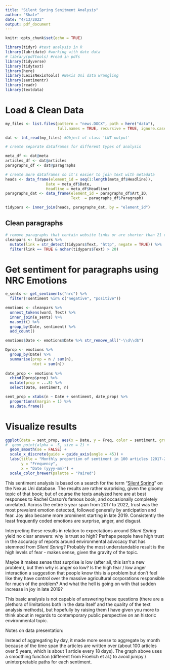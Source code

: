 ```yaml
---
title: "Silent Spring Senitment Analysis"
author: "Shale"
date: "4/13/2022"
output: pdf_document
---
```


```r
knitr::opts_chunk$set(echo = TRUE)

library(tidyr) #text analysis in R
library(lubridate) #working with date data
# library(pdftools) #read in pdfs
library(tidyverse)
library(tidytext)
library(here)
library(LexisNexisTools) #Nexis Uni data wrangling
library(sentimentr)
library(readr)
library(textdata)
```

# Load & Clean Data

```r
my_files <- list.files(pattern = "news.DOCX", path = here("data"),
                       full.names = TRUE, recursive = TRUE, ignore.case = TRUE)

dat <- lnt_read(my_files) #Object of class 'LNT output'
```

```r
# create separate dataframes for different types of analysis

meta_df <- dat@meta
articles_df <- dat@articles
paragraphs_df <- dat@paragraphs
```

```r
# create more dataframes so it's easier to join text with metadata
heads <- data_frame(element_id = seq(1:length(meta_df$Headline)), 
                  Date = meta_df$Date, 
                  Headline = meta_df$Headline)
paragraphs_dat <- data_frame(element_id = paragraphs_df$Art_ID, 
                             Text  = paragraphs_df$Paragraph)

tidypars <- inner_join(heads, paragraphs_dat, by = "element_id")
```

## Clean paragraphs

```r
# remove paragraphs that contain website links or are shorter than 21 characters
cleanpars <- tidypars %>% 
  mutate(link = str_detect(tidypars$Text, "http", negate = TRUE)) %>% 
  filter(link == TRUE & nchar(tidypars$Text) > 20)
```

# Get sentiment for paragraphs using NRC Emotions

```r
e_sents <- get_sentiments("nrc") %>% 
  filter(!sentiment %in% c("negative", "positive"))

emotions <- cleanpars %>% 
  unnest_tokens(word, Text) %>% 
  inner_join(e_sents) %>% 
  na.omit() %>% 
  group_by(Date, sentiment) %>% 
  add_count()

emotions$Date <- emotions$Date %>% str_remove_all("-\\d\\d$")

Dprop <- emotions %>%
  group_by(Date) %>%
  summarise(prop = n / sum(n),
            ntot = sum(n))
  
date_prop <- emotions %>% 
  cbind(Dprop$prop) %>% 
  mutate(prop = ...8) %>% 
  select(Date, sentiment, n) 

sent_prop = xtabs(n ~ Date + sentiment, date_prop) %>% 
  proportions(margin = 1) %>% 
  as.data.frame() 


```

# Visualize results

```r
ggplot(data = sent_prop, aes(x = Date, y = Freq, color = sentiment, group = sentiment)) +
#  geom_point(alpha = .5, size = 2) + 
  geom_smooth(se = FALSE) +
  scale_x_discrete(guide = guide_axis(angle = 45)) + 
  labs(title = "Monthly proportion of sentiment in 100 articles (2017-2022) \n on the search term 'Silent Spring'",
       y = "Frequency",
       x = "Date (yyyy-mm)") + 
  scale_color_brewer(palette = "Paired")
```

This sentiment analysis is based on a search for the term "[Silent Spring](http://www.rachelcarson.org/SilentSpring.aspx)" on the Nexus Uni database. The results are rather surprising, given the gloomy topic of that book; but of course the texts analyzed here are at best responses to Rachel Carson's famous book, and occasionally completely unrelated. Across the entire 5 year span from 2017 to 2022, trust was the most prevalent emotion detected, followed generally by anticipation and fear. Joy also became more prominent starting in late 2019. Consistently the least frequently coded emotions are surprise, anger, and disgust.

Interpreting these results in relation to expectations around _Silent Spring_ yield no clear answers: why is trust so high? Perhaps people have high trust in the accuracy of reports around environmental advocacy that has stemmed from _Silent Spring_? Probably the most understandable result is the high levels of fear - makes sense, given the gravity of the topic. 

Maybe it makes sense that surprise is low (after all, this isn't a new problem), but then why is anger so low? Is the high fear / low anger interaction a suggestion that people know this is a problem but don't feel like they have control over the massive agricultural corporations responsible for much of the problem? And what the hell is going on with that sudden increase in joy in late 2019?

This basic analysis is not capable of answering these questions (there are a plethora of limitations both in the data itself and the quality of the text analysis methods), but hopefully by raising them I have given you more to think about in regards to contemporary public perspective on an historic environmental topic.

Notes on data presentation:

Instead of aggregating by day, it made more sense to aggregate by month because of the time span the articles are written over (about 100 articles over 5 years, which is about 1 article every 18 days). The graph above uses a smoothing function (different from Froelich et al.) to avoid jumpy / uninterpretable paths for each sentiment. 


